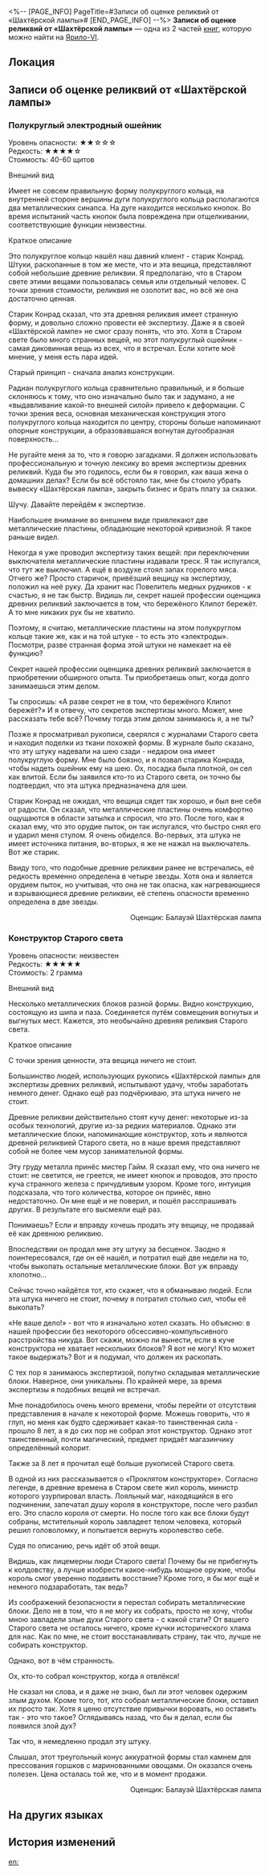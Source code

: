 <%-- [PAGE_INFO]
PageTitle=#Записи об оценке реликвий от «Шахтёрской лампы»#
[END_PAGE_INFO] --%>
{{Дополнить}}
{{Книга Инфобокс
|id           = 069
|partIds      = 190191;190192
|Название     = 
|Изображение  = Иконка Книга.png
|Мир          = Ярило-VI
|Томов        = 2
|Автор        = <!--нужно добавить-->
|Описание     = Акт об экспертизе древней реликвии, составленный Балауэем.
|Том1         = {{tx}}
|Источник1    = {{tx|Отсутствует источник}}
|Том2         = {{tx}}
|Источник2    = {{tx|Отсутствует источник}}
|Персонажи    = 
|Фракции      = 
}}
'''Записи об оценке реликвий от «Шахтёрской лампы»''' — одна из 2 частей [[Книги|книг]], которую можно найти на [[Ярило-VI]].

==Локация==
{{Отметка карты|<!--название карты-->|<!--id отметки-->}}

==Записи об оценке реликвий от «Шахтёрской лампы»==
===Полукруглый электродный ошейник===
{{Размер|+2|Полукруглый электродный ошейник}}

Уровень опасности: ★★☆☆☆<br />
Редкость: ★★★★☆<br />
Стоимость: 40-60 щитов

Внешний вид

Имеет не совсем правильную форму полукруглого кольца, на внутренней стороне вершины дуги полукруглого кольца располагаются два металлических синапса. На дуге находится несколько кнопок. Во время испытаний часть кнопок была повреждена при отщелкивании, соответствующие функции неизвестны.

Краткое описание

Это полукруглое кольцо нашёл наш давний клиент - старик Конрад. Штуки, раскопанные в том же месте, что и эта вещица, представляют собой небольшие древние реликвии. Я предполагаю, что в Старом свете этими вещами пользовалась семья или отдельный человек. С точки зрения стоимости, реликвия не озолотит вас, но всё же она достаточно ценная.

Старик Конрад сказал, что эта древняя реликвия имеет странную форму, и довольно сложно провести её экспертизу. Даже я в своей «Шахтёрской лампе» не смог сразу понять, что это. Хотя в Старом свете было много странных вещей, но этот полукруглый ошейник - самая диковинная вещь из всех, что я встречал. Если хотите моё мнение, у меня есть пара идей.

Старый принцип - сначала анализ конструкции.

Радиан полукруглого кольца сравнительно правильный, и я больше склоняюсь к тому, что оно изначально было так и задумано, а не «выдавливание какой-то внешней силой» привело к деформации. С точки зрения веса, основная механическая конструкция этого полукруглого кольца находится по центру, стороны больше напоминают опорные конструкции, а образовавшаяся вогнутая дугообразная поверхность...

Не ругайте меня за то, что я говорю загадками. Я должен использовать профессиональную и точную лексику во время экспертизы древних реликвий. Куда бы это годилось, если бы я говорил, как ваша жена о домашних делах? Если бы всё обстояло так, мне бы стоило убрать вывеску «Шахтёрская лампа», закрыть бизнес и брать плату за сказки.

Шучу. Давайте перейдём к экспертизе.

Наибольшее внимание во внешнем виде привлекают две металлические пластины, обладающие некоторой кривизной. Я такое раньше видел.

Некогда я уже проводил экспертизу таких вещей: при переключении выключателя металлические пластины издавали треск. Я так испугался, что тут же выключил. А ещё в воздухе стоял запах горелого мяса. Отчего же? Просто старичок, привёзший вещицу на экспертизу, положил на неё руку. Да хранит нас Повелитель медных рудников - к счастью, я не так быстр. Видишь ли, секрет нашей профессии оценщика древних реликвий заключается в том, что бережёного Клипот бережёт. А то мне никаких рук бы не хватило.

Поэтому, я считаю, металлические пластины на этом полукруглом кольце такие же, как и на той штуке - то есть это «электроды». Посмотри, разве странная форма этой штуки не намекает на её функцию?

Секрет нашей профессии оценщика древних реликвий заключается в приобретении обширного опыта. Ты приобретаешь опыт, когда долго занимаешься этим делом.

Ты спросишь: «А разве секрет не в том, что бережёного Клипот бережёт?» И я отвечу, что секретов экспертизы много. Может, мне рассказать тебе всё? Почему тогда этим делом занимаюсь я, а не ты?

Позже я просматривал рукописи, сверялся с журналами Старого света и находил поделки из ткани похожей формы. В журнале было сказано, что эту штуку надевали на шею сзади - недаром она имеет полукруглую форму. Мне было боязно, и я позвал старика Конрада, чтобы надеть ошейник ему на шею. Ох, посадка была плотной, он сел как влитой. Если бы заявился кто-то из Старого света, он точно бы подтвердил, что эта штука предназначена для шеи.

Старик Конрад не ожидал, что вещица сядет так хорошо, и был вне себя от радости. Он сказал, что металлические пластины очень комфортно ощущаются в области затылка и спросил, что это. После того, как я сказал ему, что это орудие пыток, он так испугался, что быстро снял его и ударил меня стулом. Я очень обиделся. Во-первых, эта штука не имеет источника питания, во-вторых, я же не нажал на выключатель. Вот же старик.

Ввиду того, что подобные древние реликвии ранее не встречались, её редкость временно определена в четыре звезды. Хотя она и является орудием пыток, но учитывая, что она не так опасна, как нагревающиеся и взрывающиеся древние реликвии, её степень опасности временно определена в две звезды.

<div align="right">Оценщик: Балауэй Шахтёрская лампа</div>

===Конструктор Старого света===
{{Размер|+2|Конструктор Старого света}}

Уровень опасности: неизвестен<br />
Редкость: ★★★★★<br />
Стоимость: 2 грамма

Внешний вид

Несколько металлических блоков разной формы. Видно конструкцию, состоящую из шипа и паза. Соединяется путём совмещения вогнутых и выгнутых мест. Кажется, это необычайно древняя реликвия Старого света.

Краткое описание

С точки зрения ценности, эта вещица ничего не стоит.

Большинство людей, использующих рукопись «Шахтёрской лампы» для экспертизы древних реликвий, испытывают удачу, чтобы заработать немного денег. Однако ещё раз подчёркиваю, эта штука ничего не стоит.

Древние реликвии действительно стоят кучу денег: некоторые из-за особых технологий, другие из-за редких материалов. Однако эти металлические блоки, напоминающие конструктор, хоть и являются древней реликвией Старого света, но в наше время представляют собой не более чем мусор занимательной формы.

Эту груду металла принёс мистер Гайм. Я сказал ему, что она ничего не стоит: не светится, не греется, не имеет кнопок и проводов, это просто куча странного железа с причудливым узором. Кроме того, интуиция подсказала, что того количества, которое он принёс, явно недостаточно. Он мне ещё и не поверил, и пошёл расспрашивать других. В результате его высмеяли ещё раз.

Понимаешь? Если и вправду хочешь продать эту вещицу, не продавай её как древнюю реликвию.

Впоследствии он продал мне эту штуку за бесценок. Заодно я поинтересовался, где он её нашёл, и потратил ещё две недели на то, чтобы выкопать остальные металлические блоки. Вот уж вправду хлопотно...

Сейчас точно найдётся тот, кто скажет, что я обманываю людей. Если эта штука ничего не стоит, почему я потратил столько сил, чтобы её выкопать?

«Не ваше дело!» - вот что я изначально хотел сказать. Но объясню: в нашей профессии без некоторого обсессивно-компульсивного расстройства никуда. Вот скажи, можно ли вынести, если в куче конструктора не хватает нескольких блоков? Я вот не могу! Кто может такое выдержать? Вот и я подумал, что должен их раскопать.

С тех пор я занимаюсь экспертизой, попутно складывая металлические блоки. Наверное, они уникальны. По крайней мере, за время экспертизы я подобных вещей не встречал.

Мне понадобилось очень много времени, чтобы перейти от отсутствия представления в начале к некоторой форме. Можешь говорить, что я глуп, но меня как будто сдерживает какая-то таинственная сила - прошло 8 лет, а я до сих пор не собрал этот конструктор. Однако этот таинственный, почти магический, предмет придаёт магазинчику определённый колорит.

Также за 8 лет я прочитал ещё больше рукописей Старого света.

В одной из них рассказывается о «Проклятом конструкторе». Согласно легенде, в древние времена в Старом свете жил король, министр которого узурпировал власть. Лояльный маг, находящийся в его подчинении, запечатал душу короля в конструкторе, после чего разбил его. Это спасло короля от смерти. Но после того как все блоки будут собраны, мстительный король завладеет телом человека, который решил головоломку, и попытается вернуть королевство себе.

Судя по описанию, речь идёт об этой вещи.

Видишь, как лицемерны люди Старого света! Почему бы не прибегнуть к колдовству, а лучше изобрести какое-нибудь мощное оружие, чтобы король смог уверенно подавить восстание? Кроме того, я бы мог ещё и немного подзаработать, так ведь?

Из соображений безопасности я перестал собирать металлические блоки. Дело не в том, что я не могу их собрать, просто не хочу, чтобы мною завладели злые духи Старого света - с какой стати? От вашего Старого света не осталось ничего, кроме кучки исторического хлама для нас. Как по мне, не стоит восстанавливать страну, так что, лучше не собирать конструктор.

Однако, вот в чём странность.

Ох, кто-то собрал конструктор, когда я отвлёкся!

Не сказал ни слова, и я даже не знаю, был ли этот человек одержим злым духом. Кроме того, тот, кто собрал металлические блоки, оставил их просто так. Хотя я ценю отсутствие привычки воровать, но оставить так - это что такое? Оглядываясь назад, что бы я делал, если бы появился злой дух?

Так что, я немедленно продал эту штуку.

Слышал, этот треугольный конус аккуратной формы стал камнем для прессования горшков с маринованными овощами. Он оказался очень полезен. Цена осталась той же, что и в момент продажи.

<div align="right">Оценщик: Балауэй Шахтёрская лампа</div>

==На других языках==
{{На других языках
|en   = Miner's Lamp Ancient Relic Appraisal Record
|zhs  = 「矿灯」古代遗物鉴定录
|zht  = 「礦燈」古代遺物鑑定錄
|ja   = 「カンテラ」古代遺物鑑定記録
|ko   = 「마이너 램프」 고대 유물 감정록
|es   = Registro de tasación de reliquias de la Lámpara del Minero
|fr   = Historique des estimations de reliques anciennes par Lampe de mineur
|ru   = Записи об оценке реликвий от «Шахтёрской лампы»
|th   = บันทึกการประเมินรีลิกส์โบราณของ "แสงแห่งเหมือง"
|vi   = Ghi Chép Giám Định Cổ Vật "Đèn Mỏ"
|de   = Gutachten für alte Relikte von Grubenlampe
|id   = Catatan Penilai Relik Kuno "Penerang Tambang"
|pt   = Registro de Avaliação de Relíquia Ancestral da Lanterna de Minerador
}}

==История изменений==
{{История изменений|3.5}}

[[en:]]